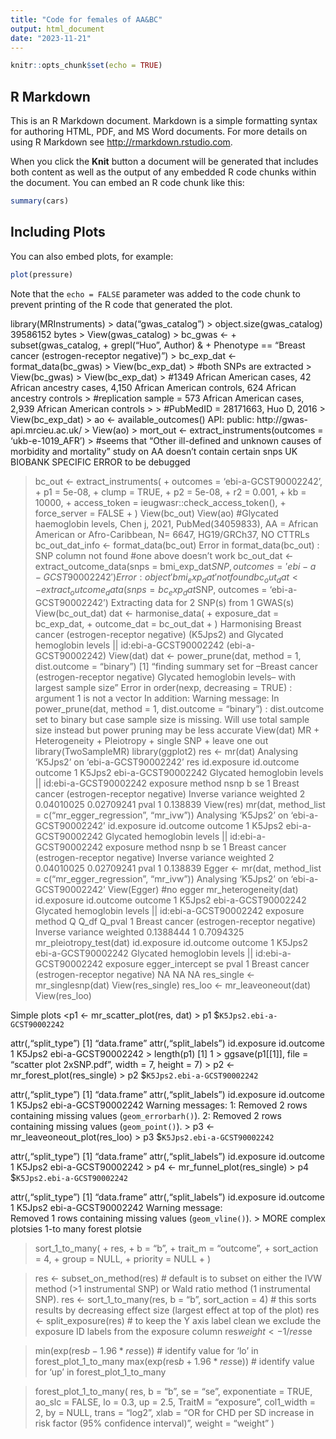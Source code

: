 ```yaml
---
title: "Code for females of AA&BC"
output: html_document
date: "2023-11-21"
---
```


```r
knitr::opts_chunk$set(echo = TRUE)
```

## R Markdown

This is an R Markdown document. Markdown is a simple formatting syntax for authoring HTML, PDF, and MS Word documents. For more details on using R Markdown see <http://rmarkdown.rstudio.com>.

When you click the **Knit** button a document will be generated that includes both content as well as the output of any embedded R code chunks within the document. You can embed an R code chunk like this:

```r
summary(cars)
```

## Including Plots

You can also embed plots, for example:

```r
plot(pressure)
```

Note that the `echo = FALSE` parameter was added to the code chunk to prevent printing of the R code that generated the plot.



library(MRInstruments)
> data("gwas_catalog")
> object.size(gwas_catalog)
39586152 bytes
> View(gwas_catalog)
> bc_gwas <-
+     subset(gwas_catalog,
+            grepl("Huo", Author) &
+                Phenotype == "Breast cancer (estrogen-receptor negative)")
> bc_exp_dat <- format_data(bc_gwas)
> View(bc_exp_dat)
> #both SNPs are extracted
> View(bc_gwas)
> View(bc_exp_dat)
> #1349 African American cases, 42 African ancestry cases, 4,150 African American controls, 624 African ancestry controls
> #replication sample = 573 African American cases, 2,939 African American controls
> 
> #PubMedID = 28171663, Huo D, 2016
> View(bc_exp_dat)
> ao <- available_outcomes()
API: public: http://gwas-api.mrcieu.ac.uk/
> View(ao)
> mort_out <- extract_instruments(outcomes = 'ukb-e-1019_AFR')
> #seems that "Other ill-defined and unknown causes of morbidity and mortality" study on AA doesn't contain certain snps UK BIOBANK SPECIFIC ERROR to be debugged

> bc_out <- extract_instruments(
+          outcomes = 'ebi-a-GCST90002242',
+          p1 = 5e-08,
+          clump = TRUE,
+          p2 = 5e-08,
+      r2 = 0.001,
+          kb = 10000,
+          access_token = ieugwasr::check_access_token(),
+          force_server = FALSE
+     )
> View(bc_out)
> View(ao)
> #Glycated haemoglobin levels, Chen j, 2021, PubMed(34059833), AA = African American or Afro-Caribbean, N= 6647, HG19/GRCh37, NO CTTRLs
> bc_out_dat_info <- format_data(bc_out)
Error in format_data(bc_out) : SNP column not found
> #one above doesn't work
> bc_out_dat <- extract_outcome_data(snps = bmi_exp_dat$SNP, outcomes = 'ebi-a-GCST90002242')
Error: object 'bmi_exp_dat' not found
> bc_out_dat <- extract_outcome_data(snps = bc_exp_dat$SNP, outcomes = 'ebi-a-GCST90002242')
Extracting data for 2 SNP(s) from 1 GWAS(s)
> View(bc_out_dat)
> dat <- harmonise_data(
+     exposure_dat = bc_exp_dat, 
+     outcome_dat = bc_out_dat
+ )
Harmonising Breast cancer (estrogen-receptor negative) (K5Jps2) and Glycated hemoglobin levels || id:ebi-a-GCST90002242 (ebi-a-GCST90002242)
> View(dat)
> dat <- power_prune(dat, method = 1, dist.outcome = "binary")
[1] "finding summary set for --Breast cancer (estrogen-receptor negative) Glycated hemoglobin levels-- with largest sample size"
Error in order(nexp, decreasing = TRUE) : argument 1 is not a vector
In addition: Warning message:
In power_prune(dat, method = 1, dist.outcome = "binary") :
  dist.outcome set to binary but case sample size is missing. Will use total sample size instead but power pruning may be less accurate
> View(dat)
   MR + Heterogeneity + Pleiotropy + single SNP + leave one out
> library(TwoSampleMR)
> library(ggplot2)
> res <- mr(dat)
Analysing 'K5Jps2' on 'ebi-a-GCST90002242'
> res
  id.exposure         id.outcome                                             outcome
1      K5Jps2 ebi-a-GCST90002242 Glycated hemoglobin levels || id:ebi-a-GCST90002242
                                    exposure                    method nsnp          b         se
1 Breast cancer (estrogen-receptor negative) Inverse variance weighted    2 0.04010025 0.02709241
      pval
1 0.138839
> View(res)
> mr(dat, method_list = c("mr_egger_regression", "mr_ivw"))
Analysing 'K5Jps2' on 'ebi-a-GCST90002242'
  id.exposure         id.outcome                                             outcome
1      K5Jps2 ebi-a-GCST90002242 Glycated hemoglobin levels || id:ebi-a-GCST90002242
                                    exposure                    method nsnp          b         se
1 Breast cancer (estrogen-receptor negative) Inverse variance weighted    2 0.04010025 0.02709241
      pval
1 0.138839
> Egger <- mr(dat, method_list = c("mr_egger_regression", "mr_ivw"))
Analysing 'K5Jps2' on 'ebi-a-GCST90002242'
> View(Egger)
> #no egger
> mr_heterogeneity(dat)
  id.exposure         id.outcome                                             outcome
1      K5Jps2 ebi-a-GCST90002242 Glycated hemoglobin levels || id:ebi-a-GCST90002242
                                    exposure                    method         Q Q_df    Q_pval
1 Breast cancer (estrogen-receptor negative) Inverse variance weighted 0.1388444    1 0.7094325
> mr_pleiotropy_test(dat)
  id.exposure         id.outcome                                             outcome
1      K5Jps2 ebi-a-GCST90002242 Glycated hemoglobin levels || id:ebi-a-GCST90002242
                                    exposure egger_intercept se pval
1 Breast cancer (estrogen-receptor negative)              NA NA   NA
> res_single <- mr_singlesnp(dat)
> View(res_single)
> res_loo <- mr_leaveoneout(dat)
> View(res_loo)

 Simple plots
 <p1 <- mr_scatter_plot(res, dat)
> p1
$`K5Jps2.ebi-a-GCST90002242`

attr(,"split_type")
[1] "data.frame"
attr(,"split_labels")
  id.exposure         id.outcome
1      K5Jps2 ebi-a-GCST90002242
> length(p1)
[1] 1
> ggsave(p1[[1]], file = "scatter plot 2xSNP.pdf", width = 7, height = 7)
> p2 <- mr_forest_plot(res_single)
> p2
$`K5Jps2.ebi-a-GCST90002242`

attr(,"split_type")
[1] "data.frame"
attr(,"split_labels")
  id.exposure         id.outcome
1      K5Jps2 ebi-a-GCST90002242
Warning messages:
1: Removed 2 rows containing missing values (`geom_errorbarh()`). 
2: Removed 2 rows containing missing values (`geom_point()`). 
> p3 <- mr_leaveoneout_plot(res_loo)
> p3
$`K5Jps2.ebi-a-GCST90002242`

attr(,"split_type")
[1] "data.frame"
attr(,"split_labels")
  id.exposure         id.outcome
1      K5Jps2 ebi-a-GCST90002242
> p4 <- mr_funnel_plot(res_single)
> p4
$`K5Jps2.ebi-a-GCST90002242`

attr(,"split_type")
[1] "data.frame"
attr(,"split_labels")
  id.exposure         id.outcome
1      K5Jps2 ebi-a-GCST90002242
Warning message:  
Removed 1 rows containing missing values (`geom_vline()`). 
> 
   MORE complex plotsies
1-to many forest plotsie

> sort_1_to_many(
+     res,
+     b = "b",
+     trait_m = "outcome",
+     sort_action = 4,
+     group = NULL,
+     priority = NULL
+ )

> res <- subset_on_method(res) # default is to subset on either the IVW method (>1 instrumental SNP) or Wald ratio method (1 instrumental SNP). 
> res <- sort_1_to_many(res, b = "b", sort_action = 4) # this sorts results by decreasing effect size (largest effect at top of the plot)
> res <- split_exposure(res) # to keep the Y axis label clean we exclude the exposure ID labels from the exposure column 
> res$weight <- 1/res$se

> min(exp(res$b - 1.96*res$se)) # identify value for 'lo' in forest_plot_1_to_many
> max(exp(res$b + 1.96*res$se)) # identify value for 'up' in forest_plot_1_to_many

> forest_plot_1_to_many(
  res,
  b = "b",
  se = "se",
  exponentiate = TRUE,
  ao_slc = FALSE,
  lo = 0.3,
  up = 2.5,
  TraitM = "exposure",
  col1_width = 2,
  by = NULL,
  trans = "log2",
  xlab = "OR for CHD per SD increase in risk factor (95% confidence interval)",
  weight = "weight"
)
